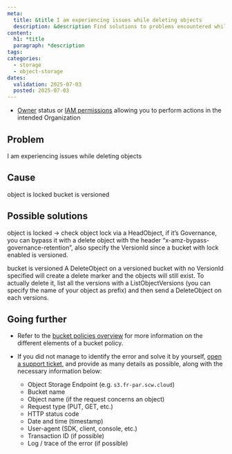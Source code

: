 ```yaml
---
meta:
  title: &title I am experiencing issues while deleting objects
  description: &description Find solutions to problems encountered while deleting objects with Scaleway Object Storage
content:
  h1: *title
  paragraph: *description
tags:
categories:
  - storage
  - object-storage
dates:
  validation: 2025-07-03
  posted: 2025-07-03
---
```


<Macro id="requirements" />

- [Owner](/iam/concepts/#owner) status or [IAM permissions](/iam/concepts/#permission) allowing you to perform actions in the intended Organization

## Problem

I am experiencing issues while deleting objects

## Cause

object is locked
bucket is versioned 

## Possible solutions

object is locked
-> check object lock via a HeadObject, if it’s Governance, you can bypass it with a delete object with the header “x-amz-bypass-governance-retention”, also specify the VersionId since a bucket with lock enabled is versioned.

bucket is versioned
A DeleteObject on a versioned bucket with no VersionId specified will create a delete marker and the objects will still exist. To actually delete it, list all the versions with a ListObjectVersions (you can specify the name of your object as prefix) and then send a DeleteObject on each versions. 

## Going further

- Refer to the [bucket policies overview](/object-storage/api-cli/bucket-policy/) for more information on the different elements of a bucket policy.

- If you did not manage to identify the error and solve it by yourself, [open a support ticket](/account/how-to/open-a-support-ticket/), and provide as many details as possible, along with the necessary information below:
    - Object Storage Endpoint (e.g. `s3.fr-par.scw.cloud`)
    - Bucket name
    - Object name (if the request concerns an object)
    - Request type (PUT, GET, etc.)
    - HTTP status code
    - Date and time (timestamp)
    - User-agent (SDK, client, console, etc.)
    - Transaction ID (if possible)
    - Log / trace of the error (if possible)
